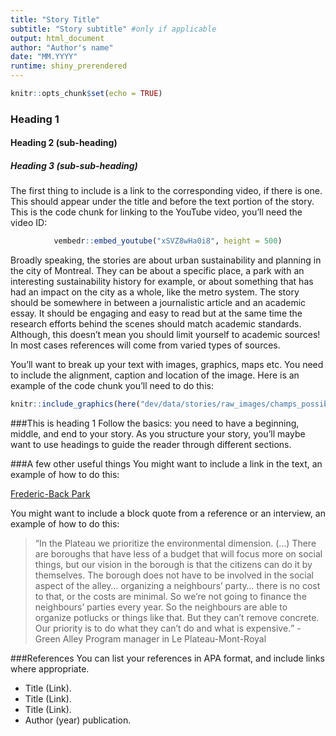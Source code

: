 ```yaml
---
title: "Story Title"
subtitle: "Story subtitle" #only if applicable
output: html_document
author: "Author's name"
date: "MM.YYYY"
runtime: shiny_prerendered 
---
```


```r
knitr::opts_chunk$set(echo = TRUE)
```

<!--Titles and hierarchy of headings -->
### Heading 1
#### Heading 2 (sub-heading)
##### Heading 3 (sub-sub-heading)

<!--Example -->

The first thing to include is a link to the corresponding video, if there is one. This should appear under the title and before the text portion of the story. This is the code chunk for linking to the YouTube video, you'll need the video ID: 

<center>
```r
vembedr::embed_youtube("xSVZ8wHa0i8", height = 500)
```
</center>

Broadly speaking, the stories are about urban sustainability and planning in the city of Montreal. They can be about a specific place, a park with an interesting sustainability history for example, or about something that has had an impact on the city as a whole, like the metro system. The story should be somewhere in between a journalistic article and an academic essay. It should be engaging and easy to read but at the same time the research efforts behind the scenes should match academic standards. Although, this doesn't mean you should limit yourself to academic sources! In most cases references will come from varied types of sources. 

You'll want to break up your text with images, graphics, maps etc. You need to include the alignment, caption and location of the image. Here is an example of the code chunk you'll need to do this: 

```r

knitr::include_graphics(here("dev/data/stories/raw_images/champs_possibles/Image1_IMG_0648.jpeg"))

```

###This is heading 1
Follow the basics: you need to have a beginning, middle, and end to your story. As you structure your story, you'll maybe want to use headings to guide the reader through different sections. 

###A few other useful things
You might want to include a link in the text, an example of how to do this: 

<a href="https://montreal.ca/articles/le-parc-frederic-back-une-metamorphose-unique-18997">Frederic-Back Park</a>

You might want to include a block quote from a reference or an interview, an example of how to do this: 

<blockquote><q>In the Plateau we prioritize the environmental dimension. (...) There are boroughs that have less of a budget that will focus more on social things, but our vision in the borough is that the citizens can do it by themselves. The borough does not have to be involved in the social aspect of the alley… organizing a neighbours’ party… there is no cost to that, or the costs are minimal. So we’re not going to finance the neighbours’ parties every year. So the neighbours are able to organize potlucks or things like that. But they can’t remove concrete. Our priority is to do what they can’t do and what is expensive.</q> -Green Alley Program manager in Le Plateau-Mont-Royal</blockquote>

<!-- Make sure to include a reference list at the very end of the story -->

###References 
You can list your references in APA format, and include links where appropriate.

<ul>
<li>Title (Link).</li>
<li>Title (Link).</li>
<li>Title (Link).</li>
<li>Author (year) publication.</li>
